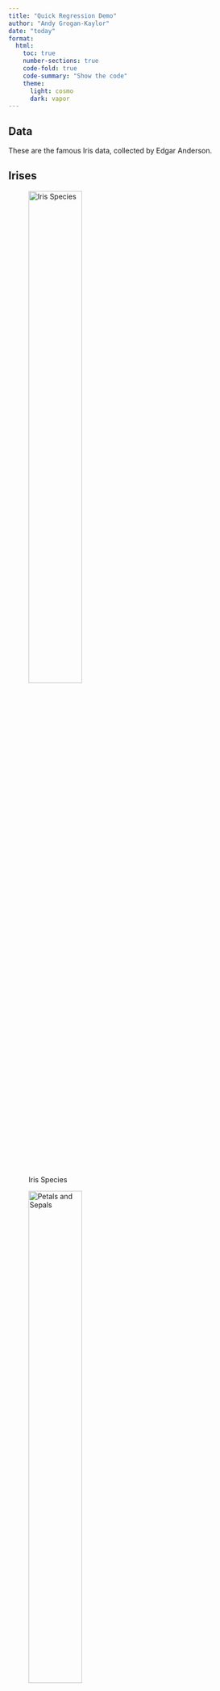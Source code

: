 ```yaml
---
title: "Quick Regression Demo"
author: "Andy Grogan-Kaylor"
date: "today"
format:
  html:
    toc: true
    number-sections: true
    code-fold: true
    code-summary: "Show the code"
    theme:
      light: cosmo
      dark: vapor
---
```


## Data

These are the famous Iris data, collected by Edgar Anderson.

## Irises

![Iris Species](iris-species.png){width=50%}

![Petals and Sepals](petal-sepal.png){width=50%}

## Regression

```r

lm(Petal.Length ~ Sepal.Length + Sepal.Width, data = iris)

```

## Regression Demo

```r
#| message: false

library(rgl)

library(car) # companion to applied regression

options(rgl.useNULL = TRUE) # suppress separate RGL window.

data("iris")

car::scatter3d(x = iris$Sepal.Length,
               y = iris$Petal.Length,
               z = iris$Sepal.Width,
               xlab = "Sepal Length",
               ylab = "Petal Length",
               zlab = "Sepal Width")

rglwidget()

```


